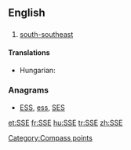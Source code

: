 ==English==

==={{abbreviation}}===
{{infl|en|abbreviation}}

# [[south-southeast]]

====Translations====
{{trans-top|south-southeast}}
* Hungarian: {{t+|hu|DDK}}
{{trans-mid}}
{{trans-bottom}}

===Anagrams===
* [[ESS#English|ESS]], [[ess#English|ess]], [[SES#English|SES]]

[[Category:Compass points]]

[[et:SSE]]
[[fr:SSE]]
[[hu:SSE]]
[[tr:SSE]]
[[zh:SSE]]